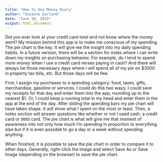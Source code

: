 ```yaml
---
title: "How to Use Money Diary"
author: "Suzanne Garland"
date: "June 20, 2015"
output: html_document
---
```


Did you ever look at your credit card total and not know where the money went? My mission behind this app is to make me conscious of my spending.  The pie chart is the key. It will give me the insight into my daily spending habits. In a future version, there will be a section for notes where I can write down my insights on purchasing behavior. For example, do I tend to spend more money when I use a credit card verses paying in cash? And there will always be those necessary days where I will spend all of my pie on $3000 in property tax bills, etc. But those days will be few.

First, I assign my purchases to a spending catagory: food, taxes, gifts, merchandise, gasoline or services. I could do this two ways; I could save my receipts for that day and enter them into the app, rounding up to the nearest $1. Or, I could keep a running total in my head and enter them in the app at the end of the day. After sliding the spending bars my pie chart will have taken shape. It will show what I spent on the most or least. Then, a notes section will answer questions like whether or not I used cash, a credit card or debt card. The pie chart is what will give me that moment of awareness into not only how much I'm spending in proportion to everything else but if it is even possible to go a day or a week without spending anything.

When finished, it is possible to save the pie chart in order to compare it to other days. Generally, right-click the image and select Save As or Save Image (depending on the browser) to save the pie chart.